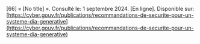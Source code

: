 \[66\]		« \[No title\] ». Consulté le: 1 septembre 2024\. \[En ligne\]. Disponible sur: [https://cyber.gouv.fr/publications/recommandations-de-securite-pour-un-systeme-dia-generative](https://cyber.gouv.fr/publications/recommandations-de-securite-pour-un-systeme-dia-generative)